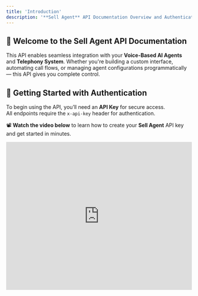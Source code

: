 ```yaml
---
title: 'Introduction'
description: '**Sell Agent** API Documentation Overview and Authentication Setup'
---
```


## 👋 Welcome to the Sell Agent API Documentation

This API enables seamless integration with your **Voice-Based AI Agents** and **Telephony System**. Whether you're building a custom interface, automating call flows, or managing agent configurations programmatically — this API gives you complete control.


## 🔐 Getting Started with Authentication

To begin using the API, you’ll need an **API Key** for secure access.  
All endpoints require the `x-api-key` header for authentication.

📽️ **Watch the video below** to learn how to create your **Sell Agent** API key and get started in minutes.

<iframe
  width="100%"
  height="400"
  src="https://www.youtube.com/embed/Cu9cspF1DXo"
  frameBorder="0"
  allowFullScreen
/>

> After generating your API key, you can use it along with the optional `x-workspace-id` header to interact with:
>
> - AI Voice Agents  
> - SIP-enabled Phone Numbers  
> - Outbound Call Initiation  
> - Call Log Retrieval & Filtering  


## 🛡️ Authentication Requirements

All API requests must include the following headers:

> - x-api-key: YOUR_API_KEY_HERE
> - Content-Type: application/json